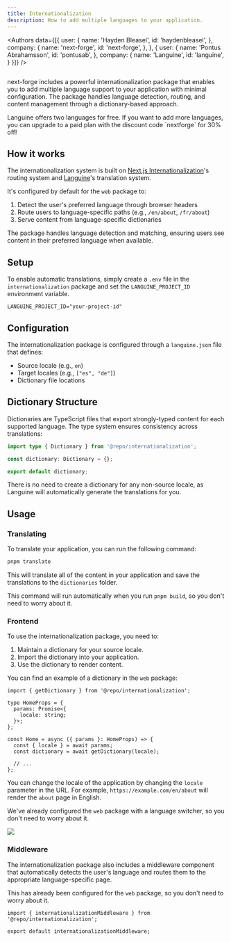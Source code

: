 ```yaml
---
title: Internationalization
description: How to add multiple languages to your application.
---
```



<Authors data={[{
  user: {
    name: 'Hayden Bleasel',
    id: 'haydenbleasel',
  },
  company: {
    name: 'next-forge',
    id: 'next-forge',
  },
}, {
  user: {
    name: 'Pontus Abrahamsson',
    id: 'pontusab',
  },
  company: {
    name: 'Languine',
    id: 'languine',
  }
}]} />

<Frame>
  <img src="/images/internationalization.png" alt="" />
</Frame>

next-forge includes a powerful internationalization package that enables you to add multiple language support to your application with minimal configuration. The package handles language detection, routing, and content management through a dictionary-based approach.

<Tip>
  Languine offers two languages for free. If you want to add more languages, you can upgrade to a paid plan with the discount code `nextforge` for 30% off!
</Tip>

## How it works

The internationalization system is built on [Next.js Internationalization](https://nextjs.org/docs/app/building-your-application/routing/internationalization)'s routing system and [Languine](https://languine.dev)'s translation system.

It's configured by default for the `web` package to:

1. Detect the user's preferred language through browser headers
2. Route users to language-specific paths (e.g., `/en/about`, `/fr/about`)
3. Serve content from language-specific dictionaries

The package handles language detection and matching, ensuring users see content in their preferred language when available.

## Setup

To enable automatic translations, simply create a `.env` file in the `internationalization` package and set the `LANGUINE_PROJECT_ID` environment variable.

```env .env
LANGUINE_PROJECT_ID="your-project-id"
```

## Configuration

The internationalization package is configured through a `languine.json` file that defines:

- Source locale (e.g., `en`)
- Target locales (e.g., `["es", "de"]`)
- Dictionary file locations

## Dictionary Structure

Dictionaries are TypeScript files that export strongly-typed content for each supported language. The type system ensures consistency across translations:

```ts packages/internationalization/dictionaries/[locale].ts
import type { Dictionary } from '@repo/internationalization';

const dictionary: Dictionary = {};

export default dictionary;
```

There is no need to create a dictionary for any non-source locale, as Languine will automatically generate the translations for you.

## Usage

### Translating

To translate your application, you can run the following command:

```bash Terminal
pnpm translate
```

This will translate all of the content in your application and save the translations to the `dictionaries` folder.

This command will run automatically when you run `pnpm build`, so you don't need to worry about it.

### Frontend

To use the internationalization package, you need to:

1. Maintain a dictionary for your source locale.
2. Import the dictionary into your application.
3. Use the dictionary to render content.

You can find an example of a dictionary in the `web` package:

```tsx apps/web/app/page.tsx
import { getDictionary } from '@repo/internationalization';

type HomeProps = {
  params: Promise<{
    locale: string;
  }>;
};

const Home = async ({ params }: HomeProps) => {
  const { locale } = await params;
  const dictionary = await getDictionary(locale);

  // ...
};
```

You can change the locale of the application by changing the `locale` parameter in the URL. For example, `https://example.com/en/about` will render the `about` page in English.

We've already configured the `web` package with a language switcher, so you don't need to worry about it.

<Frame>
  <img src="/images/language-switcher.png" style={{ borderRadius: '0.5rem' }} />
</Frame>

### Middleware

The internationalization package also includes a middleware component that automatically detects the user's language and routes them to the appropriate language-specific page.

This has already been configured for the `web` package, so you don't need to worry about it.

```tsx apps/web/middleware.ts
import { internationalizationMiddleware } from '@repo/internationalization';

export default internationalizationMiddleware;
```
